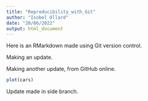 ```yaml
---
title: "Reproducibility_with_Git"
author: "Isobel Ollard"
date: "20/06/2022"
output: html_document
---
```


Here is an RMarkdown made using Git version control.

Making an update.

Making another update, from GitHub online.

```` r
plot(cars)
````

Update made in side branch.
